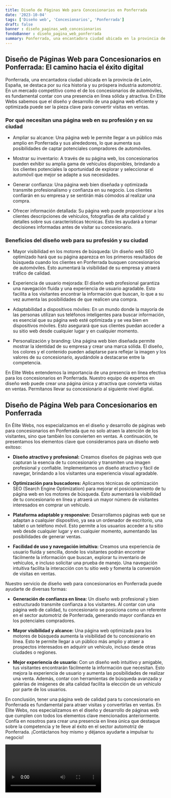 ```yaml
---
title: Diseño de Páginas Web para Concesionarios en Ponferrada
date: '2023-10-04'
tags: ['Diseño web', 'Concesionarios', 'Ponferrada']
draft: false
banner : diseño_paginas_web_concesionarios
fondoBanner : diseño_pagina_web_ponferrada
summary: Ponferrada, una encantadora ciudad ubicada en la provincia de León, España, se destaca por su rica historia y su próspera industria automotriz. En un mercado competitivo como el de los concesionarios de automóviles, es fundamental contar con una presencia en línea sólida y atractiva. En Elite Webs sabemos que el diseño y desarrollo de una página web eficiente y optimizada puede ser la pieza clave para convertir visitas en ventas. 
---
```


## Diseño de Páginas Web para Concesionarios en Ponferrada: El camino hacia el éxito digital

Ponferrada, una encantadora ciudad ubicada en la provincia de León, España, se destaca por su rica historia y su próspera industria automotriz. En un mercado competitivo como el de los concesionarios de automóviles, es fundamental contar con una presencia en línea sólida y atractiva. En Elite Webs sabemos que el diseño y desarrollo de una página web eficiente y optimizada puede ser la pieza clave para convertir visitas en ventas. 

### Por qué necesitan una página web en su profesión y en su ciudad

- Ampliar su alcance: Una página web le permite llegar a un público más amplio en Ponferrada y sus alrededores, lo que aumenta sus posibilidades de captar potenciales compradores de automóviles. 

- Mostrar su inventario: A través de su página web, los concesionarios pueden exhibir su amplia gama de vehículos disponibles, brindando a los clientes potenciales la oportunidad de explorar y seleccionar el automóvil que mejor se adapte a sus necesidades.

- Generar confianza: Una página web bien diseñada y optimizada transmite profesionalismo y confianza en su negocio. Los clientes confiarán en su empresa y se sentirán más cómodos al realizar una compra.

- Ofrecer información detallada: Su página web puede proporcionar a los clientes descripciones de vehículos, fotografías de alta calidad y detalles sobre sus características técnicas. Esto les ayudará a tomar decisiones informadas antes de visitar su concesionario.

### Beneficios del diseño web para su profesión y su ciudad

- Mayor visibilidad en los motores de búsqueda: Un diseño web SEO optimizado hará que su página aparezca en los primeros resultados de búsqueda cuando los clientes en Ponferrada busquen concesionarios de automóviles. Esto aumentará la visibilidad de su empresa y atraerá tráfico de calidad.

- Experiencia de usuario mejorada: El diseño web profesional garantiza una navegación fluida y una experiencia de usuario agradable. Esto facilita a los visitantes encontrar la información que buscan, lo que a su vez aumenta las posibilidades de que realicen una compra.

- Adaptabilidad a dispositivos móviles: En un mundo donde la mayoría de las personas utilizan sus teléfonos inteligentes para buscar información, es esencial que su página web esté optimizada y se vea bien en dispositivos móviles. Esto asegurará que sus clientes puedan acceder a su sitio web desde cualquier lugar y en cualquier momento.

- Personalización y branding: Una página web bien diseñada permite mostrar la identidad de su empresa y crear una marca sólida. El diseño, los colores y el contenido pueden adaptarse para reflejar la imagen y los valores de su concesionario, ayudándole a destacarse entre la competencia.

En Elite Webs entendemos la importancia de una presencia en línea efectiva para los concesionarios en Ponferrada. Nuestro equipo de expertos en diseño web puede crear una página única y atractiva que convierta visitas en ventas. Permítanos llevar su concesionario al siguiente nivel digital.

<GifSeo />

<Cta />

## Diseño de Página Web para Concesionarios en Ponferrada

En Élite Webs, nos especializamos en el diseño y desarrollo de páginas web para concesionarios en Ponferrada que no solo atraen la atención de los visitantes, sino que también los convierten en ventas. A continuación, te presentamos los elementos clave que consideramos para un diseño web exitoso:

- **Diseño atractivo y profesional:** Creamos diseños de páginas web que capturan la esencia de tu concesionario y transmiten una imagen profesional y confiable. Implementamos un diseño atractivo y fácil de navegar, brindando a los visitantes una experiencia visual agradable.

- **Optimización para buscadores:** Aplicamos técnicas de optimización SEO (Search Engine Optimization) para mejorar el posicionamiento de tu página web en los motores de búsqueda. Esto aumentará la visibilidad de tu concesionario en línea y atraerá un mayor número de visitantes interesados en comprar un vehículo.

- **Plataforma adaptable y responsive:** Desarrollamos páginas web que se adaptan a cualquier dispositivo, ya sea un ordenador de escritorio, una tablet o un teléfono móvil. Esto permite a los usuarios acceder a tu sitio web desde cualquier lugar y en cualquier momento, aumentando las posibilidades de generar ventas.

- **Facilidad de uso y navegación intuitiva:** Creamos una experiencia de usuario fluida y sencilla, donde los visitantes podrán encontrar fácilmente la información que buscan, explorar tu inventario de vehículos, e incluso solicitar una prueba de manejo. Una navegación intuitiva facilita la interacción con tu sitio web y fomenta la conversión de visitas en ventas.

Nuestro servicio de diseño web para concesionarios en Ponferrada puede ayudarte de diversas formas:

- **Generación de confianza en línea:** Un diseño web profesional y bien estructurado transmite confianza a los visitantes. Al contar con una página web de calidad, tu concesionario se posiciona como un referente en el sector automotriz de Ponferrada, generando mayor confianza en los potenciales compradores.

- **Mayor visibilidad y alcance:** Una página web optimizada para los motores de búsqueda aumenta la visibilidad de tu concesionario en línea. Esto te permite llegar a un público más amplio y atraer a prospectos interesados en adquirir un vehículo, incluso desde otras ciudades o regiones.

- **Mejor experiencia de usuario:** Con un diseño web intuitivo y amigable, tus visitantes encontrarán fácilmente la información que necesitan. Esto mejora la experiencia de usuario y aumenta las posibilidades de realizar una venta. Además, contar con herramientas de búsqueda avanzada y galerías de imágenes de alta calidad facilita la elección de un vehículo por parte de los usuarios.

En conclusión, tener una página web de calidad para tu concesionario en Ponferrada es fundamental para atraer visitas y convertirlas en ventas. En Élite Webs, nos especializamos en el diseño y desarrollo de páginas web que cumplen con todos los elementos clave mencionados anteriormente. Confía en nosotros para crear una presencia en línea única que destaque sobre la competencia y te lleve al éxito en el sector automotriz de Ponferrada. ¡Contáctanos hoy mismo y déjanos ayudarte a impulsar tu negocio!

<Video />

<CtaBot job='Concesionarios' city='Ponferrada'/>

<Gmaps query='Ponferrada+españa+maps' />